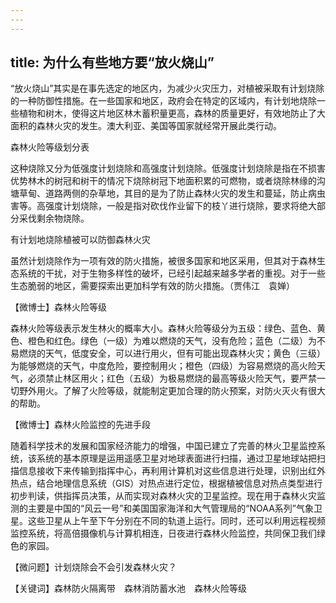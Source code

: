 ```yaml
---
---
---
```

title: 为什么有些地方要“放火烧山”
---




“放火烧山”其实是在事先选定的地区内，为减少火灾压力，对植被采取有计划烧除的一种防御性措施。在一些国家和地区，政府会在特定的区域内，有计划地烧除一些植物和树木，使得这片地区林木蓄积量更高，森林的质量更好，有效地防止了大面积的森林火灾的发生。澳大利亚、美国等国家就经常开展此类行动。

森林火险等级划分表



这种烧除又分为低强度计划烧除和高强度计划烧除。低强度计划烧除是指在不损害优势林木的树冠和树干的情况下烧除树冠下地面积累的可燃物，或者烧除林缘的沟塘草甸、道路两侧的杂草地，其目的是为了防止森林火灾的发生和蔓延，防止病虫害等。高强度计划烧除，一般是指对砍伐作业留下的枝丫进行烧除，要求将绝大部分采伐剩余物烧除。

有计划地烧除植被可以防御森林火灾



虽然计划烧除作为一项有效的防火措施，被很多国家和地区采用，但其对于森林生态系统的干扰，对于生物多样性的破坏，已经引起越来越多学者的重视。对于一些生态脆弱的地区，需要探索出更加科学有效的防火措施。（贾伟江　袁婵）





【微博士】森林火险等级

森林火险等级表示发生林火的概率大小。森林火险等级分为五级：绿色、蓝色、黄色、橙色和红色。绿色（一级）为难以燃烧的天气，没有危险；蓝色（二级）为不易燃烧的天气，低度安全，可以进行用火，但有可能出现森林火灾；黄色（三级）为能够燃烧的天气，中度危险，要控制用火；橙色（四级）为容易燃烧的高火险天气，必须禁止林区用火；红色（五级）为极易燃烧的最高等级火险天气，要严禁一切野外用火。了解了火险等级，就能制定更加合理的防火预案，对防火灭火有很大的帮助。

【微博士】森林火险监控的先进手段

随着科学技术的发展和国家经济能力的增强，中国已建立了完善的林火卫星监控系统，该系统的基本原理是运用遥感卫星对地球表面进行扫描，通过卫星地球站把扫描信息接收下来传输到指挥中心，再利用计算机对这些信息进行处理，识别出红外热点，结合地理信息系统（GIS）对热点进行定位，根据植被信息对热点类型进行初步判读，供指挥员决策，从而实现对森林火灾的卫星监控。现在用于森林火灾监测的主要是中国的“风云一号”和美国国家海洋和大气管理局的“NOAA系列”气象卫星。这些卫星从上午至下午分别在不同的轨道上运行。同时，还可以利用远程视频监控系统，将高倍摄像机与计算机相连，日夜进行森林火险监控，共同保卫我们绿色的家园。

【微问题】计划烧除会不会引发森林火灾？

【关键词】森林防火隔离带　森林消防蓄水池　森林火险等级